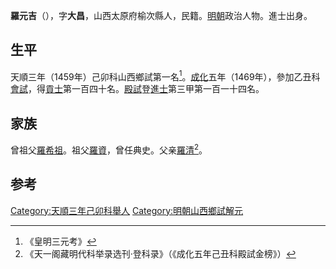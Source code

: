 '''羅元吉'''（{{bd|1437年||？}}），字'''大昌'''，山西太原府榆次縣人，民籍。[[明朝|明朝]]政治人物。進士出身。

== 生平 ==
天順三年（1459年）己卯科山西鄉試第一名<ref>《皇明三元考》</ref>。[[成化|成化]]五年（1469年），參加乙丑科[[會試|會試]]，得[[貢士|貢士]]第一百四十名。[[殿試|殿試]]登[[進士|進士]]第三甲第一百一十四名。

== 家族 ==
曾祖父[[羅希祖|羅希祖]]。祖父[[羅資|羅資]]，曾任典史。父亲[[羅清|羅清]]<ref>《天一阁藏明代科举录选刊·登科录》（《成化五年己丑科殿試金榜》）</ref>。

==参考==
{{reflist}}

{{成化五年己丑科殿試金榜}}

{{Authority control}}

{{DEFAULTSORT:Luo罗}}

[[Category:天順三年己卯科舉人|Category:天順三年己卯科舉人]]
[[Category:明朝山西鄉試解元|Category:明朝山西鄉試解元]]


{{明朝人物小作品}}